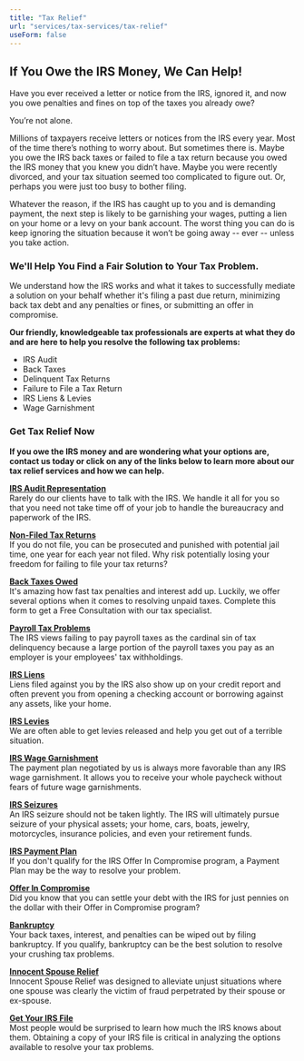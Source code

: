 ```yaml
---
title: "Tax Relief"
url: "services/tax-services/tax-relief"
useForm: false
--- 
```


**If You Owe the IRS Money, We Can Help!**
------------------------------------------

Have you ever received a letter or notice from the IRS, ignored it, and now you owe penalties and fines on top of the taxes you already owe?  

You’re not alone.

Millions of taxpayers receive letters or notices from the IRS every year. Most of the time there’s nothing to worry about. But sometimes there is. Maybe you owe the IRS back taxes or failed to file a tax return because you owed the IRS money that you knew you didn’t have. Maybe you were recently divorced, and your tax situation seemed too complicated to figure out. Or, perhaps you were just too busy to bother filing.

Whatever the reason, if the IRS has caught up to you and is demanding payment, the next step is likely to be garnishing your wages, putting a lien on your home or a levy on your bank account. The worst thing you can do is keep ignoring the situation because it won’t be going away -- ever -- unless you take action.

### We'll Help You Find a Fair Solution to Your Tax Problem.

We understand how the IRS works and what it takes to successfully mediate a solution on your behalf whether it's filing a past due return, minimizing back tax debt and any penalties or fines, or submitting an offer in compromise.

**Our friendly, knowledgeable tax professionals are experts at what they do and are here to help you resolve the following tax problems:**

*   IRS Audit
*   Back Taxes
*   Delinquent Tax Returns
*   Failure to File a Tax Return
*   IRS Liens & Levies
*   Wage Garnishment

### Get Tax Relief Now

**If you owe the IRS money and are wondering what your options are, contact us today or click on any of the links below to learn more about our tax relief services and how we can help.**

**[IRS Audit Representation](services/tax-services/tax-relief/irs-audit-representation)**  
Rarely do our clients have to talk with the IRS. We handle it all for you so that you need not take time off of your job to handle the bureaucracy and paperwork of the IRS.

**[Non-Filed Tax Returns](services/tax-services/tax-relief/non-filed-tax-returns)**  
If you do not file, you can be prosecuted and punished with potential jail time, one year for each year not filed. Why risk potentially losing your freedom for failing to file your tax returns?

**[Back Taxes Owed](services/tax-services/tax-relief/back-taxes-owed)**  
It's amazing how fast tax penalties and interest add up. Luckily, we offer several options when it comes to resolving unpaid taxes. Complete this form to get a Free Consultation with our tax specialist.

**[Payroll Tax Problems](services/tax-services/tax-relief/payroll-tax-problems)**  
The IRS views failing to pay payroll taxes as the cardinal sin of tax delinquency because a large portion of the payroll taxes you pay as an employer is your employees' tax withholdings.

**[IRS Liens](services/tax-services/tax-relief/irs-liens)**  
Liens filed against you by the IRS also show up on your credit report and often prevent you from opening a checking account or borrowing against any assets, like your home.

**[IRS Levies](services/tax-services/tax-relief/irs-levies)**  
We are often able to get levies released and help you get out of a terrible situation.

**[IRS Wage Garnishment](services/tax-services/tax-relief/irs-wage-garnishment)**  
The payment plan negotiated by us is always more favorable than any IRS wage garnishment. It allows you to receive your whole paycheck without fears of future wage garnishments.

**[IRS Seizures](services/tax-services/tax-relief/irs-seizures)**  
An IRS seizure should not be taken lightly. The IRS will ultimately pursue seizure of your physical assets; your home, cars, boats, jewelry, motorcycles, insurance policies, and even your retirement funds.

**[IRS Payment Plan](services/tax-services/tax-relief/irs-payment-plan)**  
If you don't qualify for the IRS Offer In Compromise program, a Payment Plan may be the way to resolve your problem.

**[Offer In Compromise](services/tax-services/tax-relief/offer-in-compromise)**  
Did you know that you can settle your debt with the IRS for just pennies on the dollar with their Offer in Compromise program?

**[Bankruptcy](services/tax-services/tax-relief/bankruptcy)**  
Your back taxes, interest, and penalties can be wiped out by filing bankruptcy. If you qualify, bankruptcy can be the best solution to resolve your crushing tax problems.

**[Innocent Spouse Relief](services/tax-services/tax-relief/innocent-spouse-relief)**  
Innocent Spouse Relief was designed to alleviate unjust situations where one spouse was clearly the victim of fraud perpetrated by their spouse or ex-spouse.

**[Get Your IRS File](services/tax-services/tax-relief/get-your-irs-file)**  
Most people would be surprised to learn how much the IRS knows about them. Obtaining a copy of your IRS file is critical in analyzing the options available to resolve your tax problems.
